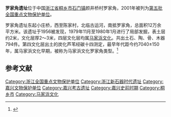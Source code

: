 {{coord|30|37|55|N|120|27|52|E|display=title|scale:10000}}
{{文物保护单位
| 级别 = 全国
| 名称 = 罗家角遗址
| 图片 = 
| 所在 = [[浙江省|浙江省]][[桐乡市|桐乡市]]
| 分类 = 古遗址
| 时代 = 新石器时代
| 编号 = [[第五批全国重点文物保护单位|第五批]]第39项
| 登录 = 2001年6月25日
}}

'''罗家角遗址'''位于中国[[浙江省|浙江省]][[桐乡市|桐乡市]][[石门镇_(桐乡市)|石门镇]]颜井桥村罗家角，2001年被列为[[第五批全国重点文物保护单位|第五批全国重点文物保护单位]]。

罗家角遗址东起小庄桥，西至陈家村，北临古运河，南抵罗家角，总面积12万余平方米。该遗址于1956被发现，1979年11月至1980年1月进行了局部发掘，表土层约2米，文化层厚2～3米，四层文化层均属[[马家浜文化|马家浜文化]]。共出土石、陶、骨、木器794件。第四文化层出土的炭化芦苇经碳十四测定，最早年代距今约7040±150年，属马家浜文化早期，被称为马家浜文化罗家角类型。<ref>{{Cite book |title=全国重点文物保护单位·第一至第五批·第Ⅱ卷 |publisher=文物出版社 |year=2004 |isbn=7-5010-1525-2 |pages=84 }}</ref>

{{Gallery
|width = 300
|height = 
|lines = 1
|File:Zhejiang Sheng Bowuguan 2014.09.28 15-19-31.jpg|陶腰沿釜，罗家角遗址出土
}}

==参考文献==
{{commonscat|Luojiajiao Site}}
{{reflist}}

{{浙江全国重点文物保护单位}}
{{浙江省省级考古遗址公园}}

{{DEFAULTSORT:Luo}}
[[Category:浙江全国重点文物保护单位|Category:浙江全国重点文物保护单位]]
[[Category:浙江新石器时代遗址|Category:浙江新石器时代遗址]]
[[Category:嘉兴文物保护单位|Category:嘉兴文物保护单位]]
[[Category:嘉兴考古遗址|Category:嘉兴考古遗址]]
[[Category:嘉兴史前时期|Category:嘉兴史前时期]]
[[Category:桐乡市|Category:桐乡市]]
[[Category:马家浜文化|Category:马家浜文化]]